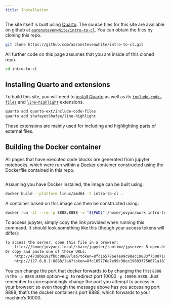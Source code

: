 ```yaml
---
title: Installation
---
```


The site itself is built using [Quarto](https://quarto.org/). The source files for this site are available on github at [`aaronstevenwhite/intro-to-cl`](https://github.com/aaronstevenwhite/intro-to-cl). You can obtain the files by cloning this repo.

```bash
git clone https://github.com/aaronstevenwhite/intro-to-cl.git
```

All further code on this page assumes that you are inside of this cloned repo.

```bash
cd intro-to-cl
```

## Installing Quarto and extensions

To build this site, you will need to [install Quarto](https://quarto.org/docs/get-started/) as well as its [`include-code-files`](https://github.com/quarto-ext/include-code-files) and [`line-highlight`](https://github.com/shafayetShafee/line-highlight) extensions.

```bash
quarto add quarto-ext/include-code-files
quarto add shafayetShafee/line-highlight
```

These extensions are mainly used for including and highlighting parts of external files.

## Building the Docker container

All pages that have executed code blocks are generated from jupyter notebooks, which were run within a [Docker](https://www.docker.com/) container constructed using the Dockerfile contained in this repo. 

```.dockerfile
```

Assuming you have Docker installed, the image can be built using:

```bash
docker build --platform linux/amd64 -t intro-to-cl .
```

A container based on this image can then be constructed using:

```bash
docker run -it --rm -p 8888:8888 -v "${PWD}":/home/jovyan/work intro-to-cl
```

To access jupyter, simply copy the link provided when running this command. It should look something like this (though your access tokens will differ):

```bash
To access the server, open this file in a browser:
    file:///home/jovyan/.local/share/jupyter/runtime/jpserver-8-open.html
Or copy and paste one of these URLs:
    http://4738b6192fb0:8888/lab?token=8fc165776e7e99c98ec19883f750071a187e85a0a9253b81
    http://127.0.0.1:8888/lab?token=8fc165776e7e99c98ec19883f750071a187e85a0a9253b81
```

You can change the port that docker forwards to by changing the first `8888` in the `-p 8888:8888` option–e.g. to redirect port 10000 `-p 10000:8888`. Just remember to correspondingly change the port you attempt to access in your browser: so even though the message above has you accessing port 8888, that's the docker container's port 8888, which forwards to your machine's 10000.